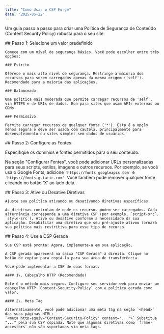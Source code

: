 ```yaml
---
title: "Como Usar o CSP Forge"
date: "2025-06-22"
---
```


Um guia passo a passo para criar uma Política de Segurança de Conteúdo (Content Security Policy) robusta para o seu site.

<Section>
    ## Passo 1: Selecione um valor predefinido

    Comece com um nível de segurança básico. Você pode escolher entre três opções:

    ### Estrito

    Oferece o mais alto nível de segurança. Restringe a maioria dos recursos para serem carregados apenas da mesma origem ('self'). Recomendado para a maioria das aplicações.

    ### Balanceado

    Uma política mais moderada que permite carregar recursos de 'self', via HTTPS e de URIs de dados. Boa para sites que usam APIs externas ou CDNs.

    ### Permissivo

    Permite carregar recursos de qualquer fonte ('*'). Esta é a opção menos segura e deve ser usada com cautela, principalmente para desenvolvimento ou sites simples sem dados de usuários.
</Section>

<Section>
## Passo 2: Configure as Fontes

Especifique os domínios e fontes permitidos para o seu conteúdo.

Na seção "Configurar Fontes", você pode adicionar URLs personalizadas para seus scripts, estilos, imagens e outros recursos. Por exemplo, se você usa o Google Fonts, adicione `'https://fonts.googleapis.com'` e `'https://fonts.gstatic.com'`. Você também pode remover qualquer fonte clicando no botão 'X' ao lado dela.

</Section>

<Section>
    ## Passo 3: Ative ou Desative Diretivas

    Ajuste sua política ativando ou desativando diretivas específicas.

    As diretivas controlam de onde os recursos podem ser carregados. Cada alternância corresponde a uma diretiva CSP (por exemplo, `script-src`, `style-src`). Ative ou desative conforme a necessidade da sua aplicação. Desabilitar uma diretiva que seu pré-ajuste ativou tornará sua política mais restritiva para esse tipo de recurso.

</Section>

<Section>
    ## Passo 4: Use a CSP Gerada

    Sua CSP está pronta! Agora, implemente-a em sua aplicação.

    A CSP gerada aparecerá na caixa "CSP Gerada" à direita. Clique no botão de copiar para copiá-la para sua área de transferência.

    Você pode implementar a CSP de duas formas:

    #### 1\. Cabeçalho HTTP (Recomendado)

    Este é o método mais seguro. Configure seu servidor web para enviar um cabeçalho HTTP `Content-Security-Policy` com a política gerada como valor.

    #### 2\. Meta Tag

    Alternativamente, você pode adicionar uma meta tag na seção `<head>` das suas páginas HTML:  
    `<meta http-equiv="Content-Security-Policy" content="...">` Substitua "..." pela sua CSP copiada. Note que algumas diretivas como `frame-ancestors` não são suportadas via meta tags.

</Section>
